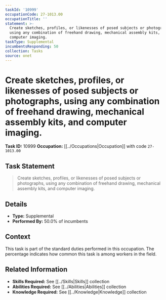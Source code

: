 ```yaml
---
taskId: '10999'
occupationCode: 27-1013.00
occupationTitle: ''
statement: >-
  Create sketches, profiles, or likenesses of posed subjects or photographs,
  using any combination of freehand drawing, mechanical assembly kits, and
  computer imaging.
taskType: Supplemental
incumbentsResponding: 50
collection: Tasks
source: onet
---
```

# Create sketches, profiles, or likenesses of posed subjects or photographs, using any combination of freehand drawing, mechanical assembly kits, and computer imaging.

**Task ID:** 10999
**Occupation:** [[../Occupations|Occupation]] with code `27-1013.00`

## Task Statement

> Create sketches, profiles, or likenesses of posed subjects or photographs, using any combination of freehand drawing, mechanical assembly kits, and computer imaging.

## Details

- **Type:** Supplemental
- **Performed By:** 50.0% of incumbents

## Context

This task is part of the standard duties performed in this occupation. The percentage indicates how common this task is among workers in the field.

## Related Information

- **Skills Required:** See [[../Skills|Skills]] collection
- **Abilities Required:** See [[../Abilities|Abilities]] collection
- **Knowledge Required:** See [[../Knowledge|Knowledge]] collection

